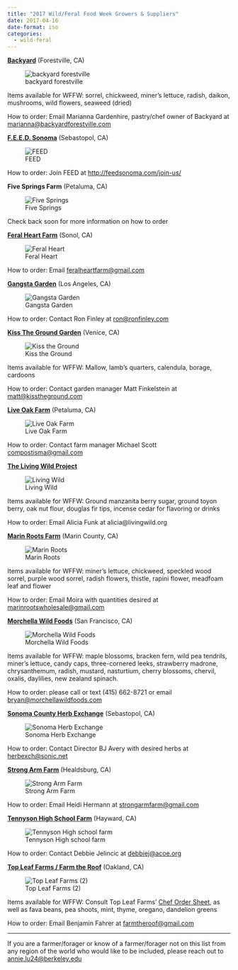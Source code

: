 ```yaml
---
title: "2017 Wild/Feral Food Week Growers & Suppliers"
date: 2017-04-16
date-format: iso
categories:
  - wild-feral
---
```


**[Backyard](http://www.backyardforestville.com/)** (Forestville, CA)

![backyard forestville](../images/backyard-forestville_002.jpg)

Items available for WFFW: sorrel, chickweed, miner’s lettuce, radish, daikon, mushrooms, wild flowers, seaweed (dried)

How to order: Email Marianna Gardenhire, pastry/chef owner of Backyard at [marianna@backyardforestville.com](mailto:marianna@backyardforestville.com)

**[F.E.E.D. Sonoma](http://feedsonoma.com/)** (Sebastopol, CA)

![FEED](../images/FEED_002.jpg)

How to order: Join FEED at [http://feedsonoma.com/join-us/](http://feedsonoma.com/join-us/)

**Five Springs Farm** (Petaluma, CA)

![Five Springs](../images/Five-Springs_002.jpg)

Check back soon for more information on how to order

**[Feral Heart Farm](http://feralheartfarm.squarespace.com/)** (Sonol, CA)

![Feral Heart](../images/Feral-Heart_002.jpg)

How to order: Email [feralheartfarm@gmail.com](mailto:feralheartfarm@gmail.com)

**[Gangsta Garden](http://ronfinley.com/)** (Los Angeles, CA)

![Gangsta Garden](../images/Gangsta-Garden_002.jpg)

How to order: Contact Ron Finley at [ron@ronfinley.com](mailto:ron@ronfinley.com)

**[Kiss The Ground Garden](https://www.kisstheground.com/garden/)** (Venice, CA)

![Kiss the Ground](../images/Kiss-the-Ground_002.jpg)

Items available for WFFW: Mallow, lamb’s quarters, calendula, borage, cardoons

How to order: Contact garden manager Matt Finkelstein at [matt@kisstheground.com](mailto:matt@kisstheground.com)

**[Live Oak Farm](http://feedsonoma.com/map/live-oak-farm/)** (Petaluma, CA)

![Live Oak Farm](../images/Live-Oak-Farm_002.jpg)

How to order: Contact farm manager Michael Scott [compostisma@gmail.com](mailto:compostisma@gmail.com)

**[The Living Wild Project](http://www.livingwild.org/)**

![Living Wild](../images/Living-Wild_002.jpg)

Items available for WFFW: Ground manzanita berry sugar, ground toyon berry, oak nut flour, douglas fir tips, incense cedar for flavoring or drinks

How to order: Email Alicia Funk at alicia@livingwild.org

**[Marin Roots Farm](https://marinrootsfarm.wordpress.com/)** (Marin County, CA)

![Marin Roots](../images/Marin-Roots_002.jpg)

Items available for WFFW: miner’s lettuce, chickweed, speckled wood sorrel, purple wood sorrel, radish flowers, thistle, rapini flower, meadfoam leaf and flower

How to order: Email Moira with quantities desired at [marinrootswholesale@gmail.com](mailto:marinrootswholesale@gmail.com)

**[Morchella Wild Foods](http://www.morchellawildfoods.com/)** (San Francisco, CA)

![Morchella Wild Foods](../images/morchella_2017.jpg)

Items available for WFFW: maple blossoms, bracken fern, wild pea tendrils, miner’s lettuce, candy caps, three-cornered leeks, strawberry madrone, chrysanthemum, radish, mustard, nasturtium, cherry blossoms, chervil, oxalis, daylilies, new zealand spinach.

How to order: please call or text (415) 662-8721 or email [bryan@morchellawildfoods.com](mailto:bryan@morchellawildfoods.com)

**[Sonoma County Herb Exchange](http://www.sonomaherbs.org/herb-exchange)** (Sebastopol, CA)

![Sonoma Herb Exchange](../images/Sonoma-Herb-Exchange_002.jpg)

How to order: Contact Director BJ Avery with desired herbs at [herbexch@sonic.net](mailto:herbexch@sonic.net)

**[Strong Arm Farm](http://www.strongarmfarm.com/)** (Healdsburg, CA)

![Strong Arm Farm](../images/Strong-Arm-Farm_002.jpg)

How to order: Email Heidi Hermann at [strongarmfarm@gmail.com](mailto:strongarmfarm@gmail.com)

**[Tennyson High School Farm](https://ths-haywardusd-ca.schoolloop.com/eat)** (Hayward, CA)

![Tennyson High school farm](../images/Tennyson-High-school-farm_002.jpg)

How to order: Contact Debbie Jelincic at [debbiej@acoe.org](mailto:debbiej@acoe.org)

**[Top Leaf Farms / Farm the Roof](http://www.topleaffarms.com/index.html)** (Oakland, CA)

![Top Leaf Farms (2)](../images/Top-Leaf-Farms-2_002.jpg)

Items available for WFFW: Consult Top Leaf Farms’ [Chef Order Sheet](http://www.topleaffarms.com/chef-fresh-sheet.html), as well as fava beans, pea shoots, mint, thyme, oregano, dandelion greens

How to order: Email Benjamin Fahrer at [farmtheroof@gmail.com](mailto:farmtheroof@gmail.com)

---

If you are a farmer/forager or know of a farmer/forager not on this list from any region of the world who would like to be included, please reach out to [annie.lu24@berkeley.edu](mailto:annie.lu24@berkeley.edu)
